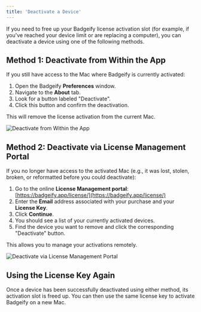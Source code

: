 ```yaml
---
title: 'Deactivate a Device'
---
```


If you need to free up your Badgeify license activation slot (for example, if you've reached your device limit or are replacing a computer), you can deactivate a device using one of the following methods.

## Method 1: Deactivate from Within the App

If you still have access to the Mac where Badgeify is currently activated:

1.  Open the Badgeify **Preferences** window.
2.  Navigate to the **About** tab.
3.  Look for a button labeled "Deactivate".
4.  Click this button and confirm the deactivation.

This will remove the license activation from the current Mac.

![Deactivate from Within the App](https://i.imgur.com/qSBEvzf.png)

## Method 2: Deactivate via License Management Portal

If you no longer have access to the activated Mac (e.g., it was lost, stolen, broken, or reformatted before you could deactivate):

1.  Go to the online **License Management portal**: [https://badgeify.app/license/](https://badgeify.app/license/)
2.  Enter the **Email** address associated with your purchase and your **License Key**.
3.  Click **Continue**.
4.  You should see a list of your currently activated devices.
5.  Find the device you want to remove and click the corresponding "Deactivate" button.

This allows you to manage your activations remotely.

![Deactivate via License Management Portal](https://i.imgur.com/2d386pp.png)

## Using the License Key Again

Once a device has been successfully deactivated using either method, its activation slot is freed up. You can then use the same license key to activate Badgeify on a new Mac. 